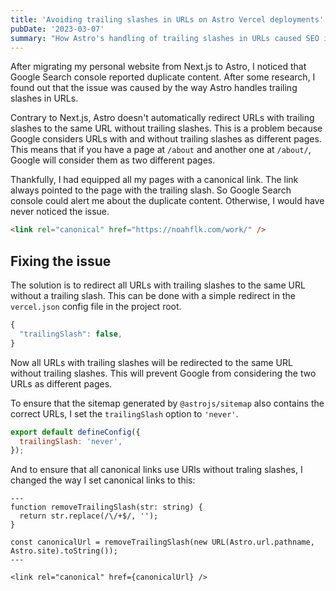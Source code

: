 ```yaml
---
title: 'Avoiding trailing slashes in URLs on Astro Vercel deployments'
pubDate: '2023-03-07'
summary: "How Astro's handling of trailing slashes in URLs caused SEO issues on my blog."
---
```


After migrating my personal website from Next.js to Astro, I noticed that Google Search console reported duplicate content. After some research, I found out that the issue was caused by the way Astro handles trailing slashes in URLs.

Contrary to Next.js, Astro doesn't automatically redirect URLs with trailing slashes to the same URL without trailing slashes. This is a problem because Google considers URLs with and without trailing slashes as different pages. This means that if you have a page at `/about` and another one at `/about/`, Google will consider them as two different pages.

Thankfully, I had equipped all my pages with a canonical link. The link always pointed to the page with the trailing slash. So Google Search console could alert me about the duplicate content. Otherwise, I would have never noticed the issue.

```html
<link rel="canonical" href="https://noahflk.com/work/" />
```

## Fixing the issue

The solution is to redirect all URLs with trailing slashes to the same URL without a trailing slash. This can be done with a simple redirect in the `vercel.json` config file in the project root.

```js
{
  "trailingSlash": false,
}
```

Now all URLs with trailing slashes will be redirected to the same URL without trailing slashes. This will prevent Google from considering the two URLs as different pages.

To ensure that the sitemap generated by `@astrojs/sitemap` also contains the correct URLs, I set the `trailingSlash` option to `'never'`.

```js
export default defineConfig({
  trailingSlash: 'never',
});
```

And to ensure that all canonical links use URls without traling slashes, I changed the way I set canonical links to this:

```astro
---
function removeTrailingSlash(str: string) {
  return str.replace(/\/+$/, '');
}

const canonicalUrl = removeTrailingSlash(new URL(Astro.url.pathname, Astro.site).toString());
---

<link rel="canonical" href={canonicalUrl} />
```
